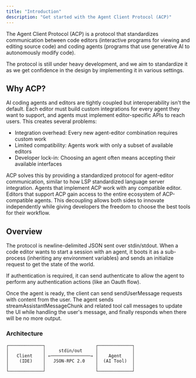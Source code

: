 ```yaml
---
title: "Introduction"
description: "Get started with the Agent Client Protocol (ACP)"
---
```


The Agent Client Protocol (ACP) is a protocol that standardizes communication between code editors (interactive programs for viewing and editing source code) and coding agents (programs that use generative AI to autonomously modify code).

The protocol is still under heavy development, and we aim to standardize it as we get confidence in the design by implementing it in various settings.

## Why ACP?

AI coding agents and editors are tightly coupled but interoperability isn't the default. Each editor must build custom integrations for every agent they want to support, and agents must implement editor-specific APIs to reach users.
This creates several problems:

- Integration overhead: Every new agent-editor combination requires custom work
- Limited compatibility: Agents work with only a subset of available editors
- Developer lock-in: Choosing an agent often means accepting their available interfaces

ACP solves this by providing a standardized protocol for agent-editor communication, similar to how LSP standardized language server integration. Agents that implement ACP work with any compatible editor. Editors that support ACP gain access to the entire ecosystem of ACP-compatible agents.
This decoupling allows both sides to innovate independently while giving developers the freedom to choose the best tools for their workflow.

## Overview
The protocol is newline-delimited JSON sent over stdin/stdout. When a code editor wants to start a session with an agent, it boots it as a sub-process (inheriting any environment variables) and sends an initialize request to get the state of the world.

If authentication is required, it can send authenticate to allow the agent to perform any authentication actions (like an Oauth flow).

Once the agent is ready, the client can send sendUserMessage requests with content from the user. The agent sends streamAssistantMessageChunk and related tool call messages to update the UI while handling the user's message, and finally responds when there will be no more output.

### Architecture

```
┌─────────────┐                   ┌─────────────┐
│             │     stdin/out     │             │
│   Client    │ ←───────────────→ │    Agent    │
│    (IDE)    │   JSON-RPC 2.0    │  (AI Tool)  │
│             │                   │             │
└─────────────┘                   └─────────────┘
```

